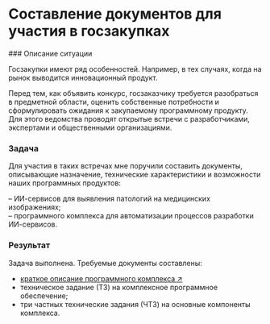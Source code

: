 
# Составление документов для участия в госзакупках

<Steps>
### Описание ситуации

Госзакупки имеют ряд особенностей. Например, в тех случаях, когда на рынок выводится инновационный продукт. 

Перед тем, как объявить конкурс, госзаказчику требуется разобраться в предметной области, оценить собственные потребности и сформулировать ожидания к закупаемому программному продукту. Для этого ведомства проводят открытые встречи с разработчиками, экспертами и общественными организациями.

### Задача

Для участия в таких встречах мне поручили составить документы, описывающие назначение, технические характеристики и возможности наших программных продуктов:

– ИИ-сервисов для выявления патологий на медицинских изображениях;  
– программного комплекса для автоматизации процессов разработки ИИ-сервисов.

### Результат

Задача выполнена. Требуемые документы составлены:

- [краткое описание программного комплекса ↗](https://drive.google.com/file/d/1QUUQ2VPHa6-k32d0_-uDtktQr2EoSj7D/view?usp=share_link)
- техническое задание (ТЗ) на комплексное программное обеспечение;
- три частных технические задания (ЧТЗ) на основные компоненты комплекса.

</Steps>